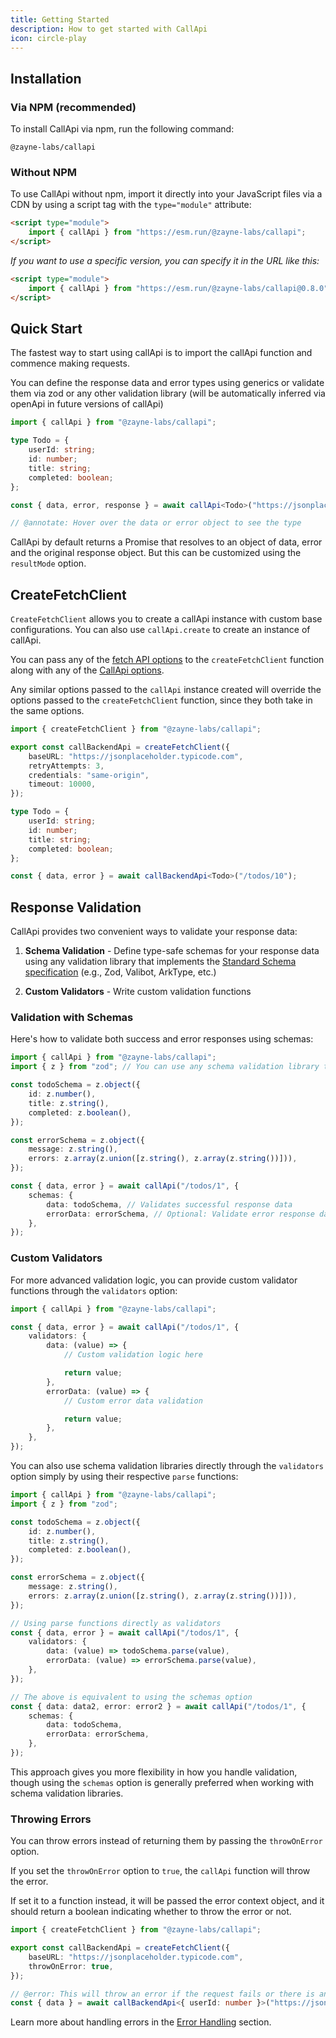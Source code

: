 ```yaml
---
title: Getting Started
description: How to get started with CallApi
icon: circle-play
---
```


## Installation

### Via NPM (recommended)

To install CallApi via npm, run the following command:

```package-install
@zayne-labs/callapi
```

### Without NPM

To use CallApi without npm, import it directly into your JavaScript files via a CDN by using a script tag with the `type="module"` attribute:

```html
<script type="module">
	import { callApi } from "https://esm.run/@zayne-labs/callapi";
</script>
```

_If you want to use a specific version, you can specify it in the URL like this:_

```html
<script type="module">
	import { callApi } from "https://esm.run/@zayne-labs/callapi@0.8.0";
</script>
```

## Quick Start

The fastest way to start using callApi is to import the callApi function and commence making requests.

You can define the response data and error types using generics or validate them via zod or any other validation library (will be automatically inferred via openApi in future versions of callApi)

```ts twoslash title="api.ts"
import { callApi } from "@zayne-labs/callapi";

type Todo = {
	userId: string;
	id: number;
	title: string;
	completed: boolean;
};

const { data, error, response } = await callApi<Todo>("https://jsonplaceholder.typicode.com/todos/1");

// @annotate: Hover over the data or error object to see the type
```

CallApi by default returns a Promise that resolves to an object of data, error and the original response object. But this can be customized using the `resultMode` option.

## CreateFetchClient

`CreateFetchClient` allows you to create a callApi instance with custom base configurations. You can also use `callApi.create` to create an instance of callApi.

You can pass any of the [fetch API options](https://developer.mozilla.org/en-US/docs/Web/API/fetch#parameters) to the `createFetchClient` function along with any of the [CallApi options](./extra-options).

Any similar options passed to the `callApi` instance created will override the options passed to the `createFetchClient` function, since they both take in the same options.

```ts twoslash title="callBackendApi.ts"
import { createFetchClient } from "@zayne-labs/callapi";

export const callBackendApi = createFetchClient({
	baseURL: "https://jsonplaceholder.typicode.com",
	retryAttempts: 3,
	credentials: "same-origin",
	timeout: 10000,
});

type Todo = {
	userId: string;
	id: number;
	title: string;
	completed: boolean;
};

const { data, error } = await callBackendApi<Todo>("/todos/10");
```

## Response Validation

CallApi provides two convenient ways to validate your response data:

1. **Schema Validation** - Define type-safe schemas for your response data using any validation library that implements the [Standard Schema specification](https://github.com/standard-schema/standard-schema) (e.g., Zod, Valibot, ArkType, etc.)

2. **Custom Validators** - Write custom validation functions

### Validation with Schemas

Here's how to validate both success and error responses using schemas:

```ts twoslash title="api.ts"
import { callApi } from "@zayne-labs/callapi";
import { z } from "zod"; // You can use any schema validation library that implements the Standard Schema specification

const todoSchema = z.object({
	id: z.number(),
	title: z.string(),
	completed: z.boolean(),
});

const errorSchema = z.object({
	message: z.string(),
	errors: z.array(z.union([z.string(), z.array(z.string())])),
});

const { data, error } = await callApi("/todos/1", {
	schemas: {
		data: todoSchema, // Validates successful response data
		errorData: errorSchema, // Optional: Validate error response data
	},
});
```

### Custom Validators

For more advanced validation logic, you can provide custom validator functions through the `validators` option:

```ts twoslash title="api.ts"
import { callApi } from "@zayne-labs/callapi";

const { data, error } = await callApi("/todos/1", {
	validators: {
		data: (value) => {
			// Custom validation logic here

			return value;
		},
		errorData: (value) => {
			// Custom error data validation

			return value;
		},
	},
});
```

You can also use schema validation libraries directly through the `validators` option simply by using their respective `parse` functions:

```ts twoslash title="api.ts"
import { callApi } from "@zayne-labs/callapi";
import { z } from "zod";

const todoSchema = z.object({
	id: z.number(),
	title: z.string(),
	completed: z.boolean(),
});

const errorSchema = z.object({
	message: z.string(),
	errors: z.array(z.union([z.string(), z.array(z.string())])),
});

// Using parse functions directly as validators
const { data, error } = await callApi("/todos/1", {
	validators: {
		data: (value) => todoSchema.parse(value),
		errorData: (value) => errorSchema.parse(value),
	},
});

// The above is equivalent to using the schemas option
const { data: data2, error: error2 } = await callApi("/todos/1", {
	schemas: {
		data: todoSchema,
		errorData: errorSchema,
	},
});
```

This approach gives you more flexibility in how you handle validation, though using the `schemas` option is generally preferred when working with schema validation libraries.

### Throwing Errors

You can throw errors instead of returning them by passing the `throwOnError` option.

If you set the `throwOnError` option to `true`, the `callApi` function will throw the error.

If set it to a function instead, it will be passed the error context object, and it should return a boolean indicating whether to throw the error or not.

```ts twoslash title="callBackendApi.ts"
import { createFetchClient } from "@zayne-labs/callapi";

export const callBackendApi = createFetchClient({
	baseURL: "https://jsonplaceholder.typicode.com",
	throwOnError: true,
});

// @error: This will throw an error if the request fails or there is an error response
const { data } = await callBackendApi<{ userId: number }>("https://jsonplaceholder.typicode.com/todos/1");
```

Learn more about handling errors in the [Error Handling](./error-handling) section.
